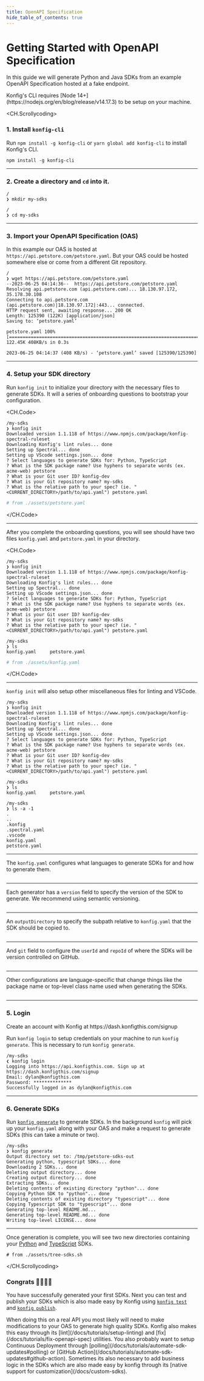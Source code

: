```yaml
---
title: OpenAPI Specification
hide_table_of_contents: true
---
```



# Getting Started with OpenAPI Specification

In this guide we will generate Python and Java SDKs from an example
OpenAPI Specification hosted at a fake endpoint.

<Admonition type="info" title="System Requirement">
  Konfig's CLI requires [Node 14+](https://nodejs.org/en/blog/release/v14.17.3)
  to be setup on your machine.
</Admonition>

<CH.Scrollycoding>

### 1. Install `konfig-cli`

Run `npm install -g konfig-cli` or `yarn global add konfig-cli` to install Konfig's CLI.

```shell CLI
npm install -g konfig-cli
```

---

### 2. Create a directory and `cd` into it.

```shell CLI
/
❯ mkdir my-sdks

/
❯ cd my-sdks
```

---

### 3. Import your OpenAPI Specification (OAS)

In this example our OAS is hosted at `https://api.petstore.com/petstore.yaml`.
But your OAS could be hosted somewhere else or come from a different Git repository.

```shell CLI focus=2
/
❯ wget https://api.petstore.com/petstore.yaml
--2023-06-25 04:14:36--  https://api.petstore.com/petstore.yaml
Resolving api.petstore.com (api.petstore.com)... 18.130.97.172, 35.178.30.108
Connecting to api.petstore.com (api.petstore.com)|18.130.97.172|:443... connected.
HTTP request sent, awaiting response... 200 OK
Length: 125390 (122K) [application/json]
Saving to: ‘petstore.yaml’

petstore.yaml 100%[=================================================================================================>] 122.45K 408KB/s in 0.3s

2023-06-25 04:14:37 (408 KB/s) - ‘petstore.yaml’ saved [125390/125390]

```

---

### 4. Setup your SDK directory

Run `konfig init` to initialize your directory with the necessary
files to generate SDKs. It will a series of onboarding questions to bootstrap
your configuration.

<CH.Code>

```shell CLI focus=2
/my-sdks
❯ konfig init
Downloaded version 1.1.118 of https://www.npmjs.com/package/konfig-spectral-ruleset
Downloading Konfig's lint rules... done
Setting up Spectral... done
Setting up VScode settings.json... done
? Select languages to generate SDKs for: Python, TypeScript
? What is the SDK package name? Use hyphens to separate words (ex. acme-web) petstore
? What is your Git user ID? konfig-dev
? What is your Git repository name? my-sdks
? What is the relative path to your spec? (ie. "<CURRENT_DIRECTORY>/path/to/api.yaml") petstore.yaml
```

```yaml petstore.yaml
# from ./assets/petstore.yaml
```

</CH.Code>

---

After you complete the onboarding questions, you will
see should have two files `konfig.yaml` and `petstore.yaml` in your directory.

<CH.Code>

```shell CLI focus=13:15
/my-sdks
❯ konfig init
Downloaded version 1.1.118 of https://www.npmjs.com/package/konfig-spectral-ruleset
Downloading Konfig's lint rules... done
Setting up Spectral... done
Setting up VScode settings.json... done
? Select languages to generate SDKs for: Python, TypeScript
? What is the SDK package name? Use hyphens to separate words (ex. acme-web) petstore
? What is your Git user ID? konfig-dev
? What is your Git repository name? my-sdks
? What is the relative path to your spec? (ie. "<CURRENT_DIRECTORY>/path/to/api.yaml") petstore.yaml

/my-sdks
❯ ls
konfig.yaml     petstore.yaml
```

```yaml konfig.yaml
# from ./assets/konfig.yaml
```

</CH.Code>

---

`konfig init` will also setup other miscellaneous files for linting and VSCode.

```shell CLI focus=17:25
/my-sdks
❯ konfig init
Downloaded version 1.1.118 of https://www.npmjs.com/package/konfig-spectral-ruleset
Downloading Konfig's lint rules... done
Setting up Spectral... done
Setting up VScode settings.json... done
? Select languages to generate SDKs for: Python, TypeScript
? What is the SDK package name? Use hyphens to separate words (ex. acme-web) petstore
? What is your Git user ID? konfig-dev
? What is your Git repository name? my-sdks
? What is the relative path to your spec? (ie. "<CURRENT_DIRECTORY>/path/to/api.yaml") petstore.yaml

/my-sdks
❯ ls
konfig.yaml     petstore.yaml

/my-sdks
❯ ls -a -1
.
..
.konfig
.spectral.yaml
.vscode
konfig.yaml
petstore.yaml
```

---

The `konfig.yaml` configures what languages to generate SDKs for and how to generate them.

```yaml konfig.yaml

```

---

Each generator has a `version` field to specify the version of the SDK to
generate. We recommend using semantic versioning.

```yaml konfig.yaml focus=7,16

```

---

An `outputDirectory` to specify the subpath relative to `konfig.yaml` that the SDK should be copied to.

```yaml konfig.yaml focus=10,18

```

---

And `git` field to configure the `userId` and `repoId` of where the SDKs will be version controlled on GitHub.

```yaml konfig.yaml focus=12:14,20:22

```

---

Other configurations are language-specific that change things like the package
name or top-level class name used when generating the SDKs.

```yaml konfig.yaml focus=8:9,11,17,19

```

---

### 5. Login

<Admonition type="info" title="Sign up">
  Create an account with Konfig at https://dash.konfigthis.com/signup
</Admonition>

Run `konfig login` to setup credentials on your machine to run `konfig
generate`. This is necessary to run `konfig generate`.

```shell CLI
/my-sdks
❮ konfig login
Logging into https://api.konfigthis.com. Sign up at https://dash.konfigthis.com/signup
Email: dylan@konfigthis.com
Password: **************
Successfully logged in as dylan@konfigthis.com
```

---

### 6. Generate SDKs

Run [`konfig generate`](focus://2) to generate SDKs. In the background `konfig`
will pick up your `konfig.yaml` along with your OAS and make a request to
generate SDKs (this can take a minute or two).

```shell CLI
/my-sdks
❯ konfig generate
Output directory set to: /tmp/petstore-sdks-out
Generating python, typescript SDKs... done
Downloading 2 SDKs... done
Deleting output directory... done
Creating output directory... done
Extracting SDKs... done
Deleting contents of existing directory "python"... done
Copying Python SDK to "python"... done
Deleting contents of existing directory "typescript"... done
Copying Typescript SDK to "typescript"... done
Generating top-level README.md...
Generating top-level README.md... done
Writing top-level LICENSE... done
```

---

Once generation is complete, you will see two new directories containing your
[Python](focus://CLI#11:20) and [TypeScript](focus://CLI#21:40) SDKs.

```shell CLI
# from ./assets/tree-sdks.sh
```

</CH.Scrollycoding>

### Congrats 🎉🎉🎉🎉

You have successfully generated your first SDKs. Next you can test and publish
your SDKs which is also made easy by Konfig using [`konfig
test`](https://www.npmjs.com/package/konfig-cli#konfig-test) and [`konfig
publish`](/docs/tutorials/publish-sdks).

<Admonition type="info">
  When doing this on a real API you most likely will need to make modifications
  to your OAS to generate high quality SDKs. Konfig also makes this easy through
  its [lint](/docs/tutorials/setup-linting) and
  [fix](/docs/tutorials/fix-openapi-spec) utilities. You also probably want to
  setup Continuous Deployment through
  [polling](/docs/tutorials/automate-sdk-updates#polling) or [GitHub
  Action](/docs/tutorials/automate-sdk-updates#github-action). Sometimes its
  also necessary to add business logic in the SDKs which are also made easy by
  konfig through its [native support for customization](/docs/custom-sdks).
</Admonition>

<TalkWithUs />
